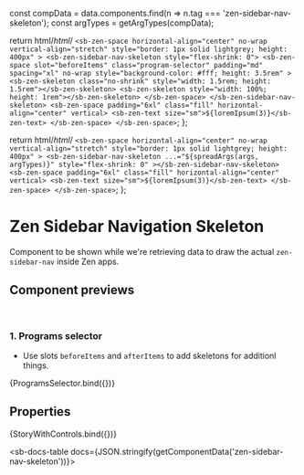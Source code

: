 
const compData = data.components.find(n => n.tag === 'zen-sidebar-nav-skeleton');
const argTypes = getArgTypes(compData);

<Meta
  title="Navigation/Sidebar navigation/Sidebar nav skeleton"
  component="zen-sidebar-nav-skeleton"
  argTypes={argTypes}
/>

  return html/*html*/ `
    <sb-zen-space
      horizontal-align="center"
      no-wrap
      vertical-align="stretch"
      style="border: 1px solid lightgrey; height: 400px"
    >
      <sb-zen-sidebar-nav-skeleton style="flex-shrink: 0">
        <sb-zen-space
          slot="beforeItems"
          class="program-selector"
          padding="md"
          spacing="xl"
          no-wrap
          style="background-color: #fff; height: 3.5rem"
        >
          <sb-zen-skeleton class="no-shrink" style="width: 1.5rem; height: 1.5rem"></sb-zen-skeleton>
          <sb-zen-skeleton style="width: 100%; height: 1rem"></sb-zen-skeleton>
        </sb-zen-space>
      </sb-zen-sidebar-nav-skeleton>
      <sb-zen-space padding="6xl" class="fill" horizontal-align="center" vertical>
        <sb-zen-text size="sm">${loremIpsum(3)}</sb-zen-text>
      </sb-zen-space>
    </sb-zen-space>
  `;
};

  return html/*html*/ `
    <sb-zen-space
      horizontal-align="center"
      no-wrap
      vertical-align="stretch"
      style="border: 1px solid lightgrey; height: 400px"
    >
      <sb-zen-sidebar-nav-skeleton
        ...="${spreadArgs(args, argTypes)}"
        style="flex-shrink: 0"
      ></sb-zen-sidebar-nav-skeleton>
      <sb-zen-space padding="6xl" class="fill" horizontal-align="center" vertical>
        <sb-zen-text size="sm">${loremIpsum(3)}</sb-zen-text>
      </sb-zen-space>
    </sb-zen-space>
  `;
};

# Zen Sidebar Navigation Skeleton

Component to be shown while we're retrieving data to draw the actual `zen-sidebar-nav` inside Zen apps.

## Component previews

<br />

### 1. Programs selector

- Use slots `beforeItems` and `afterItems` to add skeletons for additionl things.

<Canvas>
  <Story name="programs-selector">{ProgramsSelector.bind({})}</Story>
</Canvas>

## Properties

<Canvas>
  <Story
    name="default"
    args={{
      ...getDefaultArgs(argTypes),
    }}
  >
    {StoryWithControls.bind({})}
  </Story>
</Canvas>

<ArgsTable story="default" />

<sb-docs-table docs={JSON.stringify(getComponentData('zen-sidebar-nav-skeleton'))}></sb-docs-table>
